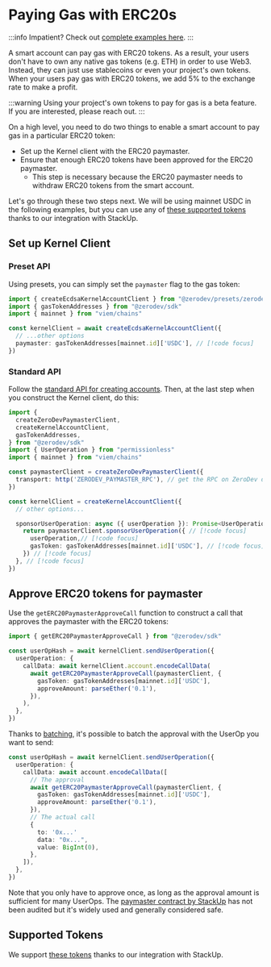 # Paying Gas with ERC20s

:::info
Impatient?  Check out [complete examples here](https://github.com/zerodevapp/zerodev-examples/tree/main/pay-gas-with-erc20).
:::

A smart account can pay gas with ERC20 tokens.  As a result, your users don't have to own any native gas tokens (e.g. ETH) in order to use Web3.  Instead, they can just use stablecoins or even your project's own tokens.  When your users pay gas with ERC20 tokens, we add 5% to the exchange rate to make a profit.

:::warning
Using your project's own tokens to pay for gas is a beta feature.  If you are interested, please reach out.
:::

On a high level, you need to do two things to enable a smart account to pay gas in a particular ERC20 token:

- Set up the Kernel client with the ERC20 paymaster.
- Ensure that enough ERC20 tokens have been approved for the ERC20 paymaster.
  - This step is necessary because the ERC20 paymaster needs to withdraw ERC20 tokens from the smart account.

Let's go through these two steps next.  We will be using mainnet USDC in the following examples, but you can use any of [these supported tokens](https://docs.stackup.sh/docs/supported-erc-20-tokens) thanks to our integration with StackUp.

## Set up Kernel Client

### Preset API

Using presets, you can simply set the `paymaster` flag to the gas token:

```typescript
import { createEcdsaKernelAccountClient } from "@zerodev/presets/zerodev"
import { gasTokenAddresses } from "@zerodev/sdk"
import { mainnet } from "viem/chains"

const kernelClient = await createEcdsaKernelAccountClient({
  // ...other options
  paymaster: gasTokenAddresses[mainnet.id]['USDC'], // [!code focus]
})
```

### Standard API

Follow the [standard API for creating accounts](/sdk/core-api/create-account#standard-api).  Then, at the last step when you construct the Kernel client, do this:

```typescript
import {
  createZeroDevPaymasterClient,
  createKernelAccountClient,
  gasTokenAddresses,
} from "@zerodev/sdk"
import { UserOperation } from "permissionless"
import { mainnet } from "viem/chains"

const paymasterClient = createZeroDevPaymasterClient({
  transport: http('ZERODEV_PAYMASTER_RPC'), // get the RPC on ZeroDev dashboard
})

const kernelClient = createKernelAccountClient({
  // other options...

  sponsorUserOperation: async ({ userOperation }): Promise<UserOperation> => { // [!code focus]
    return paymasterClient.sponsorUserOperation({ // [!code focus]
      userOperation,// [!code focus]
      gasToken: gasTokenAddresses[mainnet.id]['USDC'], // [!code focus]
    }) // [!code focus]
  }, // [!code focus]
})
```

## Approve ERC20 tokens for paymaster

Use the `getERC20PaymasterApproveCall` function to construct a call that approves the paymaster with the ERC20 tokens:

```typescript
import { getERC20PaymasterApproveCall } from "@zerodev/sdk"

const userOpHash = await kernelClient.sendUserOperation({
  userOperation: {
    callData: await kernelClient.account.encodeCallData(
      await getERC20PaymasterApproveCall(paymasterClient, {
        gasToken: gasTokenAddresses[mainnet.id]['USDC'],
        approveAmount: parseEther('0.1'),
      }),
    ),
  },
})
```

Thanks to [batching](/sdk/core-api/batch-transactions), it's possible to batch the approval with the UserOp you want to send:

```typescript
const userOpHash = await kernelClient.sendUserOperation({
  userOperation: {
    callData: await account.encodeCallData([
      // The approval
      await getERC20PaymasterApproveCall(paymasterClient, {
        gasToken: gasTokenAddresses[mainnet.id]['USDC'],
        approveAmount: parseEther('0.1'),
      }),
      // The actual call
      {
        to: '0x...'
        data: "0x...",
        value: BigInt(0),
      },
    ]),
  },
})
```

Note that you only have to approve once, as long as the approval amount is sufficient for many UserOps.  The [paymaster contract by StackUp](https://github.com/stackup-wallet/contracts/blob/662e96c6165d5a2b267bcd2799f93715fbea7f35/contracts/VerifyingPaymaster.sol) has not been audited but it's widely used and generally considered safe.

## Supported Tokens

We support [these tokens](https://docs.stackup.sh/docs/supported-erc-20-tokens) thanks to our integration with StackUp.
